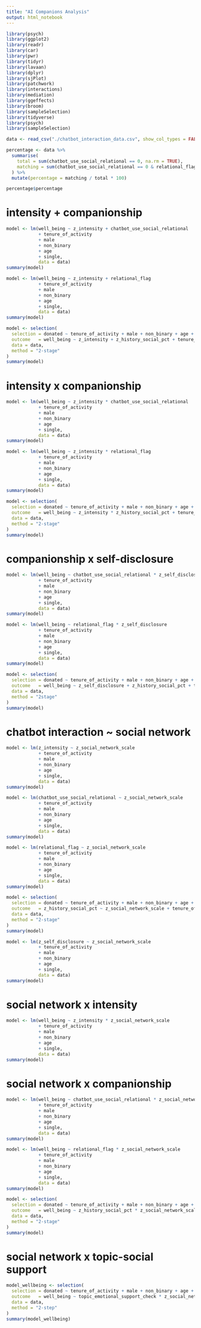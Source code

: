 ```yaml
---
title: "AI Companions Analysis"
output: html_notebook
---
```

```r
library(psych)
library(ggplot2)
library(readr)
library(car)
library(pwr)
library(tidyr)
library(lavaan)
library(dplyr)
library(sjPlot)
library(patchwork)
library(interactions)
library(mediation)
library(ggeffects)
library(broom)
library(sampleSelection)
library(tidyverse)
library(psych)
library(sampleSelection)
```

```r
data <- read_csv("./chatbot_interaction_data.csv", show_col_types = FALSE)
```

```r
percentage <- data %>%
  summarise(
    total = sum(chatbot_use_social_relational == 0, na.rm = TRUE),
    matching = sum(chatbot_use_social_relational == 0 & relational_flag > 0, na.rm = TRUE)
  ) %>%
  mutate(percentage = matching / total * 100)

percentage$percentage
```



# intensity + companionship
```r
model <- lm(well_being ~ z_intensity + chatbot_use_social_relational
            + tenure_of_activity
            + male
            + non_binary
            + age
            + single,
            data = data)
summary(model)
```


```r
model <- lm(well_being ~ z_intensity + relational_flag
            + tenure_of_activity
            + male
            + non_binary
            + age
            + single,
            data = data)
summary(model)
```


```r
model <- selection(
  selection = donated ~ tenure_of_activity + male + non_binary + age + single,
  outcome   = well_being ~ z_intensity + z_history_social_pct + tenure_of_activity + male + non_binary + age + single,
  data = data,
  method = "2-stage"
)
summary(model)
```


# intensity x companionship
```r
model <- lm(well_being ~ z_intensity * chatbot_use_social_relational
            + tenure_of_activity
            + male
            + non_binary
            + age
            + single,
            data = data)
summary(model)
```

```r
model <- lm(well_being ~ z_intensity * relational_flag
            + tenure_of_activity
            + male
            + non_binary
            + age
            + single,
            data = data)
summary(model)
```

```r
model <- selection(
  selection = donated ~ tenure_of_activity + male + non_binary + age + single,
  outcome   = well_being ~ z_intensity * z_history_social_pct + tenure_of_activity + male + non_binary + age + single,
  data = data,
  method = "2-stage"
)
summary(model)
```


# companionship x self-disclosure
```r
model <- lm(well_being ~ chatbot_use_social_relational * z_self_disclosure
            + tenure_of_activity
            + male
            + non_binary
            + age
            + single,
            data = data)
summary(model)
```

```r
model <- lm(well_being ~ relational_flag * z_self_disclosure
            + tenure_of_activity
            + male
            + non_binary
            + age
            + single,
            data = data)
summary(model)
```

```r
model <- selection(
  selection = donated ~ tenure_of_activity + male + non_binary + age + single,
  outcome   = well_being ~ z_self_disclosure + z_history_social_pct + tenure_of_activity + male + non_binary + age + single,
  data = data,
  method = "2stage"
)
summary(model)
```



# chatbot interaction ~ social network
```r
model <- lm(z_intensity ~ z_social_network_scale
            + tenure_of_activity
            + male
            + non_binary
            + age
            + single,
            data = data)
summary(model)
```

```r
model <- lm(chatbot_use_social_relational ~ z_social_network_scale
            + tenure_of_activity
            + male
            + non_binary
            + age
            + single,
            data = data)
summary(model)
```


```r
model <- lm(relational_flag ~ z_social_network_scale
            + tenure_of_activity
            + male
            + non_binary
            + age
            + single,
            data = data)
summary(model)
```


```r
model <- selection(
  selection = donated ~ tenure_of_activity + male + non_binary + age + single,
  outcome   = z_history_social_pct ~ z_social_network_scale + tenure_of_activity + male + non_binary + age + single,
  data = data,
  method = "2-stage"
)
summary(model)
```

```r
model <- lm(z_self_disclosure ~ z_social_network_scale
            + tenure_of_activity
            + male
            + non_binary
            + age
            + single,
            data = data)
summary(model)
```

# social network x intensity
```r
model <- lm(well_being ~ z_intensity * z_social_network_scale
            + tenure_of_activity
            + male
            + non_binary
            + age
            + single,
            data = data)
summary(model)
```


# social network x companionship
```r
model <- lm(well_being ~ chatbot_use_social_relational * z_social_network_scale
            + tenure_of_activity
            + male
            + non_binary
            + age
            + single,
            data = data)
summary(model)
```


```r
model <- lm(well_being ~ relational_flag * z_social_network_scale
            + tenure_of_activity
            + male
            + non_binary
            + age
            + single,
            data = data)
summary(model)
```


```r
model <- selection(
  selection = donated ~ tenure_of_activity + male + non_binary + age + single,
  outcome   = well_being ~ z_history_social_pct * z_social_network_scale + tenure_of_activity + male + non_binary + age + single,
  data = data,
  method = "2-stage"
)
summary(model)
```

# social network x topic-social support
```r
model_wellbeing <- selection(
  selection = donated ~ tenure_of_activity + male + non_binary + age + single,
  outcome   = well_being ~ topic_emotional_support_check * z_social_network_scale + tenure_of_activity + male + non_binary + age,
  data = data,
  method = "2-step"
)
summary(model_wellbeing)
```


